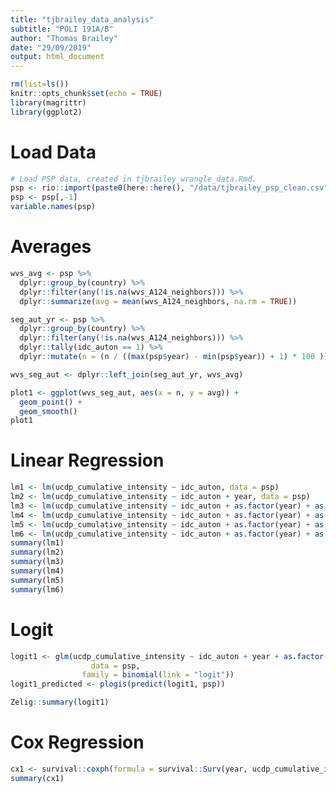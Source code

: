 ```yaml
---
title: "tjbrailey_data_analysis"
subtitle: "POLI 191A/B"
author: "Thomas Brailey"
date: "29/09/2019"
output: html_document
---
```


```r
rm(list=ls())
knitr::opts_chunk$set(echo = TRUE)
library(magrittr)
library(ggplot2)
```

# Load Data
```r
# Load PSP data, created in tjbrailey_wrangle_data.Rmd.
psp <- rio::import(paste0(here::here(), "/data/tjbrailey_psp_clean.csv"))
psp <- psp[,-1]
variable.names(psp)
```

# Averages 
```r
wvs_avg <- psp %>%
  dplyr::group_by(country) %>%
  dplyr::filter(any(!is.na(wvs_A124_neighbors))) %>%
  dplyr::summarize(avg = mean(wvs_A124_neighbors, na.rm = TRUE))

seg_aut_yr <- psp %>%
  dplyr::group_by(country) %>%
  dplyr::filter(any(!is.na(wvs_A124_neighbors))) %>%
  dplyr::tally(idc_auton == 1) %>%
  dplyr::mutate(n = (n / ((max(psp$year) - min(psp$year)) + 1) * 100 ))

wvs_seg_aut <- dplyr::left_join(seg_aut_yr, wvs_avg)

plot1 <- ggplot(wvs_seg_aut, aes(x = n, y = avg)) +
  geom_point() + 
  geom_smooth()
plot1
```

# Linear Regression
```r
lm1 <- lm(ucdp_cumulative_intensity ~ idc_auton, data = psp)
lm2 <- lm(ucdp_cumulative_intensity ~ idc_auton + year, data = psp)
lm3 <- lm(ucdp_cumulative_intensity ~ idc_auton + as.factor(year) + as.factor(country), data = psp)
lm4 <- lm(ucdp_cumulative_intensity ~ idc_auton + as.factor(year) + as.factor(country) + qog_gle_gdp, data = psp)
lm5 <- lm(ucdp_cumulative_intensity ~ idc_auton + as.factor(year) + as.factor(country) + qog_gle_gdp + qog_wbgi_pve, data = psp)
lm6 <- lm(ucdp_cumulative_intensity ~ idc_auton + as.factor(year) + as.factor(country) + qog_gle_gdp + qog_wbgi_pve + other_provis, data = psp)
summary(lm1)
summary(lm2)
summary(lm3)
summary(lm4)
summary(lm5)
summary(lm6)
```

# Logit 
```r
logit1 <- glm(ucdp_cumulative_intensity ~ idc_auton + year + as.factor(country),
                  data = psp, 
                family = binomial(link = "logit"))
logit1_predicted <- plogis(predict(logit1, psp))

Zelig::summary(logit1)

```


# Cox Regression
```r
cx1 <- survival::coxph(formula = survival::Surv(year, ucdp_cumulative_intensity) ~ idc_auton + country, data = psp)
summary(cx1)
```